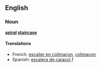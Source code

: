 ==English==
===Noun===
'''[[spiral]] [[staircase]]'''

====Translations====
*French: [[escalier en colimaçon]], [[colimaçon]]
*Spanish: [[escalera de caracol]] ''f''